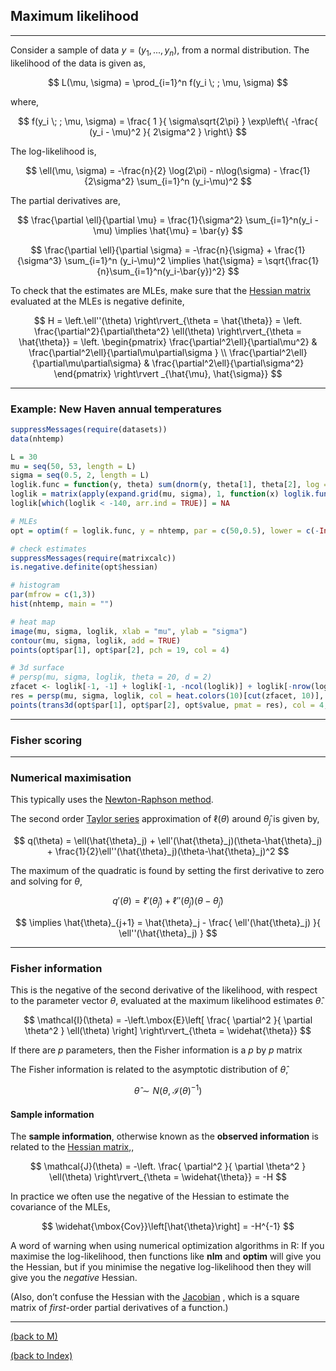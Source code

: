 
## Maximum likelihood

********************************************************************************

Consider a sample of data $y = (y_1,...,y_n)$, from a normal distribution. The likelihood of the data is given as,

$$ L(\mu, \sigma) = \prod_{i=1}^n f(y_i \; ; \mu, \sigma) $$

where,

$$ f(y_i \; ; \mu, \sigma) = \frac{ 1 }{ \sigma\sqrt{2\pi} } \exp\left\{ -\frac{ (y_i - \mu)^2 }{ 2\sigma^2 } \right\} $$

The log-likelihood is,

$$ \ell(\mu, \sigma) = -\frac{n}{2} \log(2\pi) - n\log(\sigma) - \frac{1}{2\sigma^2} \sum_{i=1}^n (y_i-\mu)^2 $$

The partial derivatives are,

$$ \frac{\partial \ell}{\partial \mu} = \frac{1}{\sigma^2} \sum_{i=1}^n(y_i - \mu) \implies \hat{\mu} = \bar{y} $$

$$ \frac{\partial \ell}{\partial \sigma} = -\frac{n}{\sigma} + \frac{1}{\sigma^3} \sum_{i=1}^n (y_i-\mu)^2 \implies \hat{\sigma} = \sqrt{\frac{1}{n}\sum_{i=1}^n(y_i-\bar{y})^2} $$

To check that the estimates are MLEs, make sure that the <a href="Hessian matrix.html">Hessian matrix</a> evaluated at the MLEs is negative definite,

$$ H = \left.\ell''(\theta) \right\rvert_{\theta = \hat{\theta}}
= \left. \frac{\partial^2}{\partial\theta^2} \ell(\theta) \right\rvert_{\theta = \hat{\theta}} 
= \left. \begin{pmatrix} \frac{\partial^2\ell}{\partial\mu^2} & \frac{\partial^2\ell}{\partial\mu\partial\sigma } \\ \frac{\partial^2\ell}{\partial\mu\partial\sigma} & \frac{\partial^2\ell}{\partial\sigma^2} \end{pmatrix} \right\rvert _{\hat{\mu}, \hat{\sigma}} $$

********************************************************************************

### Example: New Haven annual temperatures

```{r}
suppressMessages(require(datasets))
data(nhtemp)

L = 30
mu = seq(50, 53, length = L)
sigma = seq(0.5, 2, length = L)
loglik.func = function(y, theta) sum(dnorm(y, theta[1], theta[2], log = TRUE))
loglik = matrix(apply(expand.grid(mu, sigma), 1, function(x) loglik.func(nhtemp,x)), L)
loglik[which(loglik < -140, arr.ind = TRUE)] = NA

# MLEs
opt = optim(f = loglik.func, y = nhtemp, par = c(50,0.5), lower = c(-Inf, 0), method = "L-BFGS-B", hessian = TRUE, control = list(fnscale = -1))

# check estimates
suppressMessages(require(matrixcalc))
is.negative.definite(opt$hessian)
```

```{r, fig.height = 3, fig.width = 9, out.height = 200, out.width = 600, dpi = 300}
# histogram
par(mfrow = c(1,3))
hist(nhtemp, main = "")

# heat map
image(mu, sigma, loglik, xlab = "mu", ylab = "sigma")
contour(mu, sigma, loglik, add = TRUE)
points(opt$par[1], opt$par[2], pch = 19, col = 4)

# 3d surface
# persp(mu, sigma, loglik, theta = 20, d = 2)
zfacet <- loglik[-1, -1] + loglik[-1, -ncol(loglik)] + loglik[-nrow(loglik), -1] + loglik[-nrow(loglik), -ncol(loglik)]
res = persp(mu, sigma, loglik, col = heat.colors(10)[cut(zfacet, 10)], theta = 20, d = 2, ltheta = 50, shade = 0.25)
points(trans3d(opt$par[1], opt$par[2], opt$value, pmat = res), col = 4, pch = 16)
```

********************************************************************************

### Fisher scoring


********************************************************************************

### Numerical maximisation

This typically uses the <a href="Newton-Raphson method.html">Newton-Raphson method</a>.

The second order <a href="Taylor series.html">Taylor series</a> approximation of $\ell(\theta)$ around $\hat{\theta}_j$ is given by,

$$ q(\theta) = \ell(\hat{\theta}_j) + \ell'(\hat{\theta}_j)(\theta-\hat{\theta}_j) + \frac{1}{2}\ell''(\hat{\theta}_j)(\theta-\hat{\theta}_j)^2 $$

The maximum of the quadratic is found by setting the first derivative to zero and solving for $\theta$,

$$ q'(\theta) = \ell'(\hat{\theta}_j) + \ell''(\hat{\theta}_j)(\theta-\hat{\theta}_j) $$

$$ \implies \hat{\theta}_{j+1} = \hat{\theta}_j - \frac{ \ell'(\hat{\theta}_j) }{ \ell''(\hat{\theta}_j) } $$

********************************************************************************
<a id="Fisher information"></a>

### Fisher information

This is the negative of the second derivative of the likelihood, with respect to the parameter vector $\theta$, evaluated at the maximum likelihood estimates $\hat{\theta}$.

$$ \mathcal{I}(\theta) = -\left.\mbox{E}\left[ \frac{ \partial^2 }{ \partial \theta^2 } \ell(\theta) \right] \right\rvert_{\theta = \widehat{\theta}} $$

If there are $p$ parameters, then the Fisher information is a $p$ by $p$ matrix

The Fisher information is related to the asymptotic distribution of $\hat{\theta}$,

$$ \widehat{\theta} \sim N\left(\theta, \; \mathcal{I}(\theta)^{-1} \right) $$

#### Sample information

The **sample information**, otherwise known as the **observed information** is related to the <a href="#Hessian matrix">Hessian matrix</a>,,

$$ \mathcal{J}(\theta) = -\left. \frac{ \partial^2 }{ \partial \theta^2 } \ell(\theta) \right\rvert_{\theta = \widehat{\theta}} = -H $$

In practice we often use the negative of the Hessian to estimate the covariance of the MLEs, 

$$ \widehat{\mbox{Cov}}\left[\hat{\theta}\right] = -H^{-1} $$

A word of warning when using numerical optimization algorithms in R: If you maximise the log-likelihood, then functions like **nlm** and **optim** will give you the Hessian, but if you minimise the negative log-likelihood then they will give you the *negative* Hessian.

(Also, don't confuse the Hessian with the <a href="Jacobian.html">Jacobian</a> , which is a square matrix of *first*-order partial derivatives of a function.)

********************************************************************************

<a href="index.html#M">(back to M)</a> 

<a href="index.html">(back to Index)</a> 

